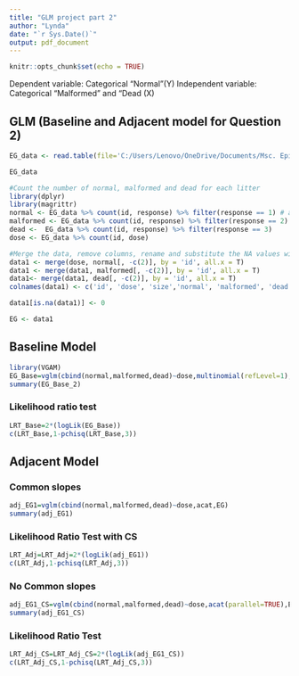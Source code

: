 ---
title: "GLM project part 2"
author: "Lynda"
date: "`r Sys.Date()`"
output: pdf_document
---

```{r setup, include=FALSE}
knitr::opts_chunk$set(echo = TRUE)
```

Dependent variable: Categorical “Normal”(Y)
Independent variable: Categorical “Malformed” and “Dead (X)


## GLM (Baseline and Adjacent model for Question 2)

```{r}
EG_data <- read.table(file='C:/Users/Lenovo/OneDrive/Documents/Msc. Epidemiology/Hasselt University (Quantitative Epidemiology)/First Year/Semester 2/Generalized Linear Models/Homework ass + syllabus (Part 2)/Project/EG.dat', header=TRUE, sep = "")

EG_data
```

```{r}
#Count the number of normal, malformed and dead for each litter
library(dplyr)
library(magrittr)
normal <- EG_data %>% count(id, response) %>% filter(response == 1) # all normal in each clusters
malformed <- EG_data %>% count(id, response) %>% filter(response == 2)
dead <-  EG_data %>% count(id, response) %>% filter(response == 3)
dose <- EG_data %>% count(id, dose)

```

```{r}
#Merge the data, remove columns, rename and substitute the NA values with 0 values
data1 <- merge(dose, normal[, -c(2)], by = 'id', all.x = T)
data1 <- merge(data1, malformed[, -c(2)], by = 'id', all.x = T)
data1<- merge(data1, dead[, -c(2)], by = 'id', all.x = T)
colnames(data1) <- c('id', 'dose', 'size','normal', 'malformed', 'dead')

data1[is.na(data1)] <- 0

EG <- data1

```





## Baseline Model

```{r}
library(VGAM)
EG_Base=vglm(cbind(normal,malformed,dead)~dose,multinomial(refLevel=1),EG)
summary(EG_Base_2)
```
### Likelihood ratio test
```{r}
LRT_Base=2*(logLik(EG_Base))
c(LRT_Base,1-pchisq(LRT_Base,3))
```


## Adjacent Model

### Common slopes
```{r}
adj_EG1=vglm(cbind(normal,malformed,dead)~dose,acat,EG)
summary(adj_EG1)
```
### Likelihood Ratio Test with CS

```{r}
LRT_Adj=LRT_Adj=2*(logLik(adj_EG1))
c(LRT_Adj,1-pchisq(LRT_Adj,3))
```

### No Common slopes
```{r}
adj_EG1_CS=vglm(cbind(normal,malformed,dead)~dose,acat(parallel=TRUE),EG)
summary(adj_EG1_CS)
```
### Likelihood Ratio Test 

```{r}
LRT_Adj_CS=LRT_Adj_CS=2*(logLik(adj_EG1_CS))
c(LRT_Adj_CS,1-pchisq(LRT_Adj_CS,3))
```
